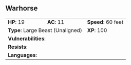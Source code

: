 ## Warhorse {#monster-warhorse}

```{=html}
<table class="table table-striped">
    <tbody>
        <tr>                    
            <td><b>HP</b>: 19</td>
            <td><b>AC</b>: 11</td>
            <td><b>Speed</b>: 60 feet</td>
        </tr>
        <tr>
            <td colspan="2"><b>Type</b>: Large Beast (Unaligned)</td>
            <td><b>XP</b>: 100</td>
        </tr>
        <tr>
            <td colspan="3"><b>Vulnerabilities</b>: </td>
        </tr>
        <tr>
            <td colspan="3"><b>Resists</b>: </td>
        </tr>
        <tr>
            <td colspan="3"><b>Languages</b>: </td>
        </tr>
    </tbody>
</table>
```